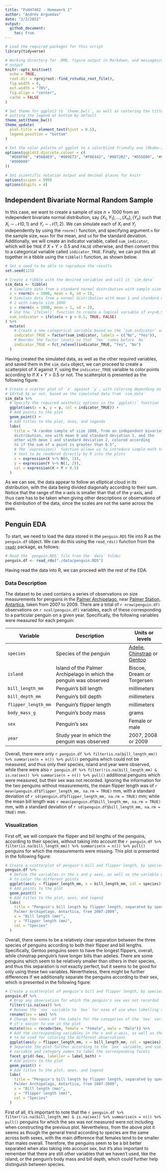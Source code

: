 ```yaml
---
title: "PubH7462 - Homework 1"
author: "Andrés Arguedas"
date: "2/2/2022"
output: 
  github_document:
    toc: true
---
```


```r
# Load the required packages for this script
library(tidyverse)

# Working directory for .RMD, figure output in Markdown, and messages/warnings
# output
knitr::opts_knit$set(
  echo = TRUE,
  root.dir = rprojroot::find_rstudio_root_file(),
  fig.width = 6,
  out.width = "70%",
  fig.align = "center",
  cache = FALSE
)

# Set theme for ggplot2 to `theme_bw()`, as well as centering the title and
# putting the legend at bottom by default
theme_set(theme_bw())
theme_update(
  plot.title = element_text(hjust = 0.5),
  legend.position = "bottom"
)

# Set the color palette of ggplot to a colorblind friendly one (Okabe-Ito)
options(ggplot2.discrete.colour = c(
  "#E69F00", "#56B4E9", "#009E73", "#F0E442", "#0072B2", "#D55E00", "#CC79A7",
  "#000000"
))

# Set scientific notation output and decimal places for knitr
options(scipen = 999)
options(digits = 4)
```

## Independent Bivariate Normal Random Sample

In this case, we want to create a sample of size $n = 1000$ from an independent bivariate normal distribution, say $(X_1, Y_1), \dots, (X_n), (Y_n)$ such that $X_i \sim \mathcal{N} (0,1)$ and $Y_i \sim \mathcal{N} (1,2)$. We can simulate each of $X_i$ and $Y_i$ independently by using the `rnorm()` function, and specifying argument `n` for the sample size, `mean` for the mean, and `sd` for the standard deviation. Additionally, we will create an indicator variable, called `sum_indicator`, which will be `TRUE` if $X + Y > 0.5$ and `FALSE` otherwise, and then convert this to a categorical variable called `indicator_TRUE`. Finally, we can put this all together in a tibble using the `tibble()` function, as shown below.

```r
# Set a seed to be able to reproduce the results
set.seed(123)

# Create a tibble with the desired variables and call it `sim_data`
sim_data <- tibble(
  # Simulate data from a standard normal distribution with sample size 1000
  x = rnorm(n = 1000, mean = 0, sd = 1),
  # Simulate data from a normal distribution with mean 1 and standard deviation
  # 2 with sample size 1000
  y = rnorm(n = 1000, mean = 1, sd = 2),
  # Use the `ifelse()` function to create a logical variable if x+y>0.5
  sum_indicator = ifelse(x + y > 0.5, TRUE, FALSE)
) %>%
  mutate(
    # Create a new categorical variable based on the `sum_indicator` variable
    indicator_TRUE = factor(sum_indicator, labels = c("No", "Yes")),
    # Reorder the factor levels so that `Yes` comes before `No`
    indicator_TRUE = fct_relevel(indicator_TRUE, "Yes", "No")
  )
```

Having created the simulated data, as well as the other required variables, and saved them in the `sim_data` object, we can proceed to create a scatterplot of $X$ against $Y$, using the `indicator_TRUE` variable to color points according to if $X+Y>0.5$ or not. The scatterplot is presented as the following figure:

```r
# Create a scatter plot of `x` against `y`, with coloring depending on if
# $X+Y>0.5$ or not, based on the simulated data from `sim_data`
sim_data %>%
  # Specify the required aesthetic options in the `ggplot()` function
  ggplot(aes(x = x, y = y, col = indicator_TRUE)) +
  # Add points to the plot
  geom_point() +
  # Add titles to the plot, axes, and legends
  labs(
    title = "A random sample of size 1000, from an independent bivariate normal 
    distribution, one with mean 0 and standard deviation 1, and the 
    other with mean 1 and standard deviation 2, colored according 
    to if the sum of a point is greater than 0.5",
    # The `expression()` function allows us to introduce simple math terms into
    # text to be rendered directly by R into the plots
    x = expression(X %~% N(0, 1)),
    y = expression(Y %~% N(1, 2)),
    col = expression(X + Y > 0.5)
  )
```

As we can see, the data appear to follow an elliptical cloud in its distribution, with the data being divided diagonally according to their sum. Notice that the range of the x-axis is smaller than that of the y-axis, and thus care has to be taken when giving other descriptions or observations of the distribution of the data, since the scales are not the same across the axes.

## Penguin EDA

To start, we need to load the data stored in the `penguin.RDS` file into R as the `penguin.df` object. We can do this using the `read_rds()` function from the [`readr`](https://readr.tidyverse.org) package, as follows:

```r
# Read the `penguin.RDS` file from the `data` folder
penguin.df <- read_rds("./data/penguin.RDS")
```

Having read the data into R, we can proceed with the rest of the EDA.

### Data Description

The dataset to be used contains a series of observations on size measurements for penguins in the [Palmer Archipelago](https://en.wikipedia.org/wiki/Palmer_Archipelago), near [Palmer Station, Antartica](https://en.wikipedia.org/wiki/Palmer_Station), taken from 2007 to 2009. There are a total of `r nrow(penguin.df)` observations on `r ncol(penguin.df)` variables, each of these corresponding to a particular penguin on a given year. Specifically, the following variables were measured for each penguin:


| Variable            | Description                                                        | Units or levels             |
|---------------------|--------------------------------------------------------------------|-----------------------------|
| `species`           | Species of the penguin                                             | [Adelie](https://en.wikipedia.org/wiki/Adélie_penguin), [Chinstrap](https://en.wikipedia.org/wiki/Chinstrap_penguin) or [Gentoo](https://en.wikipedia.org/wiki/Gentoo_penguin) |
| `island`            | Island of the Palmer Archipelago in which the penguin was observed | Biscoe, Dream or Torgersen  |
| `bill_length_mm`    | Penguin's bill length                                              | millimeters                 |
| `bill_depth_mm`     | Penguin's bill depth                                               | millimeters                 |
| `flipper_length_mm` | Penguin's flipper length                                           | millimeters                 |
| `body_mass_g`       | Penguin's body mass                                                | grams                       |
| `sex`               | Penguin's sex                                                      | Female or male              |
| `year`              | Study year in which the penguin was observed                       | 2007, 2008 or 2009          |

Overall, there were only `r penguin.df %>% filter(is.na(bill_length_mm)) %>% summarise(n = n()) %>% pull()` penguins which could not be measured, and thus only their species, island and year were observed, while there were also `r penguin.df %>% filter(!is.na(bill_length_mm) & is.na(sex)) %>% summarise(n = n()) %>% pull()` additional penguins which were measured, but their sex was not recorded. Ignoring the information for the two penguins without measurements, the mean flipper length was of `r mean(penguin.df$flipper_length_mm, na.rm = TRUE)` mm, with a standard deviation of `r sd(penguin.df$flipper_length_mm, na.rm = TRUE)` mm; while the mean bill length was `r mean(penguin.df$bill_length_mm, na.rm = TRUE)` mm, with a standard deviation of `r sd(penguin.df$bill_length_mm, na.rm = TRUE)` mm.

### Visualization

First off, we will compare the flipper and bill lengths of the penguins, according to their species, without taking into account the `r penguin.df %>% filter(is.na(bill_length_mm)) %>% summarise(n = n()) %>% pull()` penguins for which the measurements were missing. This plot is presented in the following figure:

```r
# Create a scatterplot of penguin's bill and flipper length, by species
penguin.df %>%
  # Define the variables in the x and y axes, as well as the variable with which
  # to color the different points
  ggplot(aes(y = flipper_length_mm, x = bill_length_mm, col = species)) +
  # Add points to the plot
  geom_point() +
  # Add titles to the plot, axes, and legend
  labs(
    title = "Penguin's bill length by flipper length, separated by species, 
    Palmer Archipelago, Antartica, from 2007-2009",
    x = "Bill length (mm)",
    y = "Flipper length (mm)",
    col = "Species"
  )
```

Overall, there seems to be a relatively clear separation between the three species of penguins according to both their flipper and bill lengths. Specifically, Gentoo penguins seem to have the longest flippers, overall, while chinstrap penguin's have longer bills than adelies. There are some penguins which seem to be relatively smaller than others in their species, and thus this separation is not exactly perfect, but it seems to be good for only using these two variables. Nevertheless, there might be further differences if we additionally separate the penguins according to their sex, which is presented in the following figure:

```r
# Create a scatterplot of penguin's bill and flipper length, by species and sex
penguin.df %>%
  # Drop any observation for which the penguin's sex was not recorded
  filter(!is.na(sex)) %>%
  # Rename the `sex` variable to `Sex` for ease of use when labelling the plot
  rename(Sex = sex) %>%
  # Change the names of the labels for the categories of the `Sex` variable so
  # it's easier to use in the plot
  mutate(Sex = recode(Sex, female = "Female", male = "Male")) %>%
  # Add the corresponding variables in the x and y-axis, as well as the variable
  # to be used for coloring the different observations
  ggplot(aes(y = flipper_length_mm, x = bill_length_mm, col = species)) +
  # Separate the plot further according to the `Sex` variable, and use both the
  # variable and category names to label the corresponding facets
  facet_grid(~Sex, labeller = label_both) +
  # Add points to the plot
  geom_point() +
  # Add titles to the plot, axes, and legend
  labs(
    title = "Penguin's bill length by flipper length, separated by species and sex,
    Palmer Archipelago, Antartica, from 2007-2009",
    x = "Bill length (mm)",
    y = "Flipper length (mm)",
    col = "Species"
  )
```

First of all, it's important to note that the `r penguin.df %>% filter(!is.na(bill_length_mm) & is.na(sex)) %>% summarise(n = n()) %>% pull()` penguins for which the sex was not measured were not including when constructing the previous plot. Nevertheless, from the above plot it seems as though the general trend according to species are the same across both sexes, with the main difference that females tend to be smaller than males overall. Therefore, the penguins seem to be a bit better separated when also taking into account sex, but it's also important to remember that there are still other variables that we haven't used, like the island, or the penguin's body mass and bill depth, which could further help distinguish between species.